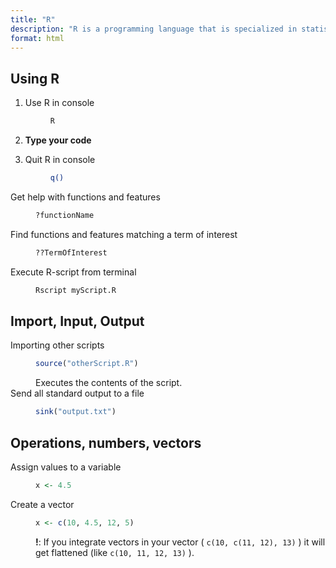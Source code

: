 ```yaml
---
title: "R"
description: "R is a programming language that is specialized in statistical analysis."
format: html
---
```



## Using R

1. Use R in console
: ```bash
R
```

2. **Type your code**


3. Quit R in console
: ```bash
q()
```

Get help with functions and features
: ```R
?functionName
```

Find functions and features matching a term of interest
: ```R
??TermOfInterest
``` 

Execute R-script from terminal
: ```bash
Rscript myScript.R
```

## Import, Input, Output

Importing other scripts
: ```R
source("otherScript.R")
``` 
Executes the contents of the script.

Send all standard output to a file
: ```R
sink("output.txt")
```

## Operations, numbers, vectors

Assign values to a variable
: ```R
x <- 4.5
```

Create a vector
: ```R
x <- c(10, 4.5, 12, 5)
```
**!**: If you integrate vectors in your vector ( `c(10, c(11, 12), 13)` ) it will get flattened (like `c(10, 11, 12, 13)` ).

